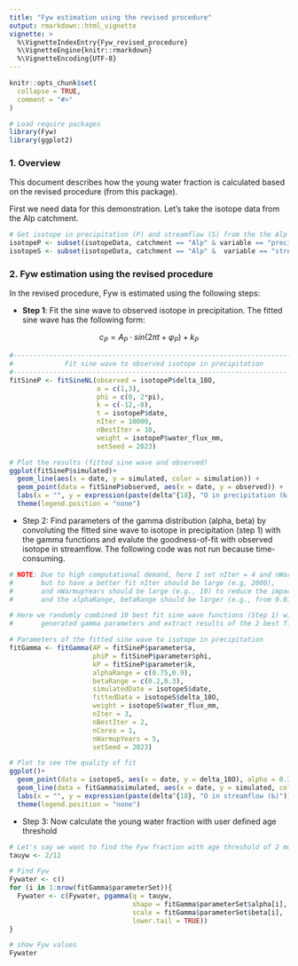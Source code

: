 ```yaml
---
title: "Fyw estimation using the revised procedure"
output: rmarkdown::html_vignette
vignette: >
  %\VignetteIndexEntry{Fyw_revised_procedure}
  %\VignetteEngine{knitr::rmarkdown}
  %\VignetteEncoding{UTF-8}
---
```


```r
knitr::opts_chunk$set(
  collapse = TRUE,
  comment = "#>"
)
```

```r
# Load require packages
library(Fyw)
library(ggplot2)
```

### 1. Overview
This document describes how the young water fraction is calculated based on the 
revised procedure (from this package). 

First we need data for this demonstration. Let's take the isotope data from the Alp catchment.

```r
# Get isotope in precipitation (P) and streamflow (S) from the the Alp catchment
isotopeP <- subset(isotopeData, catchment == "Alp" & variable == "precipitation")
isotopeS <- subset(isotopeData, catchment == "Alp" &  variable == "streamflow")
```

### 2. Fyw estimation using the revised procedure
In the revised procedure, Fyw is estimated using the following steps:

-   **Step 1**: Fit the sine wave to observed isotope in precipitation. The fitted sine 
wave has the following form:


$$ c_P = A_P \cdot sin(2 \pi t + \varphi_P)  + k_P $$

```r
#------------------------------------------------------------------------------#
#             Fit sine wave to observed isotope in precipitation               #
#------------------------------------------------------------------------------#
fitSineP <- fitSineNL(observed = isotopeP$delta_18O,
                      a = c(1,3),
                      phi = c(0, 2*pi),
                      k = c(-12,-8), 
                      t = isotopeP$date,
                      nIter = 10000,
                      nBestIter = 10,
                      weight = isotopeP$water_flux_mm,
                      setSeed = 2023)

# Plot the results (fitted sine wave and observed)
ggplot(fitSineP$simulated)+
  geom_line(aes(x = date, y = simulated, color = simulation)) +         # 10 best fitted sine waves
  geom_point(data = fitSineP$observed, aes(x = date, y = observed)) +   # observed data
  labs(x = "", y = expression(paste(delta^{18}, "O in precipitation (‰)"))) +
  theme(legend.position = "none")
```

-   Step 2: Find parameters of the gamma distribution (alpha, beta) by convoluting
the fitted sine wave to isotope in precipitation (step 1) with the gamma functions
and evalute the goodness-of-fit with observed isotope in streamflow. The following code
was not run because time-consuming.

```r
# NOTE: Due to high computational demand, here I set nIter = 4 and nWarmupYears = 5
#       but to have a better fit nIter should be large (e.g, 2000), 
#       and nWarmupYears should be large (e.g., 10) to reduce the impact of initial conditions
#       and the alphaRange, betaRange should be larger (e.g., from 0.01 to 5)

# Here we randomly combined 10 best fit sine wave functions (Step 1) with 3 randomly
#       generated gamma parameters and extract results of the 2 best fitted gamma functions

# Parameters of the fitted sine wave to isotope in precipitation
fitGamma <- fitGamma(AP = fitSineP$parameter$a,
                     phiP = fitSineP$parameter$phi,
                     kP = fitSineP$parameter$k,
                     alphaRange = c(0.75,0.9),
                     betaRange = c(0.2,0.3),
                     simulatedDate = isotopeS$date,
                     fittedData = isotopeS$delta_18O,
                     weight = isotopeS$water_flux_mm,
                     nIter = 3,
                     nBestIter = 2,
                     nCores = 1,
                     nWarmupYears = 5,
                     setSeed = 2023)

# Plot to see the quality of fit
ggplot()+
  geom_point(data = isotopeS, aes(x = date, y = delta_18O), alpha = 0.35) +                  # Observed
  geom_line(data = fitGamma$simulated, aes(x = date, y = simulated, color = simulation)) +   # Simulated
  labs(x = "", y = expression(paste(delta^{18}, "O in streamflow (‰)"))) +
  theme(legend.position = "none")
```

-   Step 3: Now calculate the young water fraction with user defined age threshold

```r

# Let's say we want to find the Fyw fraction with age threshold of 2 months
tauyw <- 2/12 

# Find Fyw 
Fywater <- c()
for (i in 1:nrow(fitGamma$parameterSet)){
  Fywater <- c(Fywater, pgamma(q = tauyw,
                               shape = fitGamma$parameterSet$alpha[i],
                               scale = fitGamma$parameterSet$beta[i],
                               lower.tail = TRUE))
}

# show Fyw values
Fywater

```

